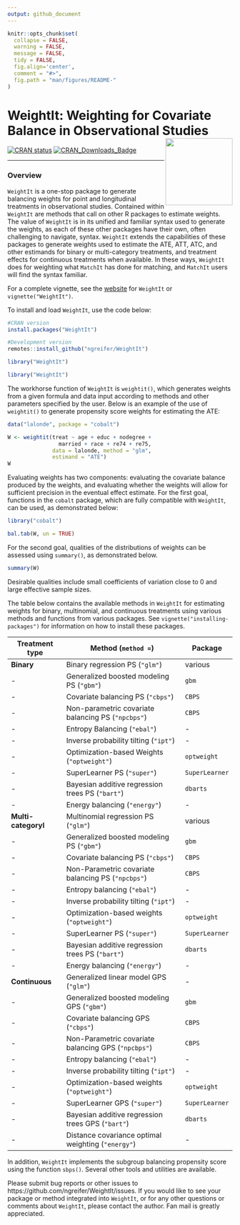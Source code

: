 ```yaml
---
output: github_document
---
```


<!-- README.md is generated from README.Rmd. Please edit that file -->

```r
knitr::opts_chunk$set(
  collapse = FALSE,
  warning = FALSE,
  message = FALSE,
  tidy = FALSE,
  fig.align='center',
  comment = "#>",
  fig.path = "man/figures/README-"
)
```
# WeightIt: Weighting for Covariate Balance in Observational Studies <img src="man/figures/logo.png" align="right" width="150"/>

<!-- badges: start -->
[![CRAN status](https://www.r-pkg.org/badges/version/WeightIt?color=00622B)](https://CRAN.R-project.org/package=WeightIt)
[![CRAN_Downloads_Badge](https://cranlogs.r-pkg.org/badges/WeightIt?color=00622B)](https://cran.r-project.org/package=WeightIt)
<!-- badges: end -->

------
### Overview

`WeightIt` is a one-stop package to generate balancing weights for point and longitudinal treatments in observational studies. Contained within `WeightIt` are methods that call on other R packages to estimate weights. The value of `WeightIt` is in its unified and familiar syntax used to generate the weights, as each of these other packages have their own, often challenging to navigate, syntax. `WeightIt` extends the capabilities of these packages to generate weights used to estimate the ATE, ATT, ATC, and other estimands for binary or multi-category treatments, and treatment effects for continuous treatments when available. In these ways, `WeightIt` does for weighting what `MatchIt` has done for matching, and `MatchIt` users will find the syntax familiar.

For a complete vignette, see the [website](https://ngreifer.github.io/WeightIt/articles/WeightIt.html) for `WeightIt` or `vignette("WeightIt")`.

To install and load `WeightIt`, use the code below:

```r
#CRAN version
install.packages("WeightIt")

#Development version
remotes::install_github("ngreifer/WeightIt")

library("WeightIt")
```
```r
library("WeightIt")
```

The workhorse function of `WeightIt` is `weightit()`, which generates weights from a given formula and data input according to methods and other parameters specified by the user. Below is an example of the use of `weightit()` to generate propensity score weights for estimating the ATE:

```r
data("lalonde", package = "cobalt")

W <- weightit(treat ~ age + educ + nodegree + 
                married + race + re74 + re75, 
              data = lalonde, method = "glm", 
              estimand = "ATE")
W
```

Evaluating weights has two components: evaluating the covariate balance produced by the weights, and evaluating whether the weights will allow for sufficient precision in the eventual effect estimate. For the first goal, functions in the `cobalt` package, which are fully compatible with `WeightIt`, can be used, as demonstrated below:

```r
library("cobalt")

bal.tab(W, un = TRUE)
```

For the second goal, qualities of the distributions of weights can be assessed using `summary()`, as demonstrated below.

```r
summary(W)
```

Desirable qualities include small coefficients of variation close to 0 and large effective sample sizes.

The table below contains the available methods in `WeightIt` for estimating weights for binary, multinomial, and continuous treatments using various methods and functions from various packages. See `vignette("installing-packages")` for information on how to install these packages.
 
 Treatment type | Method (`method = `) | Package
 -------------- | -------------------- | --------
 **Binary** | Binary regression PS (`"glm"`) | various 
 - | Generalized boosted modeling PS (`"gbm"`) | `gbm`
 - | Covariate balancing PS (`"cbps"`) | `CBPS`
 - | Non-parametric covariate balancing PS (`"npcbps"`) | `CBPS`
 - | Entropy Balancing (`"ebal"`) | -
 - | Inverse probability tilting (`"ipt"`) | -
 - | Optimization-based Weights (`"optweight"`) | `optweight`
 - | SuperLearner PS (`"super"`) | `SuperLearner`
 - | Bayesian additive regression trees PS (`"bart"`) | `dbarts`
 - | Energy balancing (`"energy"`) | -
 **Multi-categoryl** | Multinomial regression PS (`"glm"`) | various
 - | Generalized boosted modeling PS (`"gbm"`) | `gbm`
 - | Covariate balancing PS (`"cbps"`) | `CBPS`
 - | Non-Parametric covariate balancing PS (`"npcbps"`) | `CBPS`
 - | Entropy balancing (`"ebal"`) | -
 - | Inverse probability tilting (`"ipt"`) | -
 - | Optimization-based weights (`"optweight"`) | `optweight`
 - | SuperLearner PS (`"super"`) | `SuperLearner`
 - | Bayesian additive regression trees PS (`"bart"`) | `dbarts`
 - | Energy balancing (`"energy"`) | -
 **Continuous** | Generalized linear model GPS (`"glm"`) | -
 - | Generalized boosted modeling GPS (`"gbm"`) | `gbm`
 - | Covariate balancing GPS (`"cbps"`) | `CBPS`
 - | Non-Parametric covariate balancing GPS (`"npcbps"`) | `CBPS`
 - | Entropy balancing (`"ebal"`) | -
 - | Inverse probability tilting (`"ipt"`) | -
 - | Optimization-based weights (`"optweight"`) | `optweight`
 - | SuperLearner GPS (`"super"`) | `SuperLearner`
 - | Bayesian additive regression trees GPS (`"bart"`) | `dbarts`
 - | Distance covariance optimal weighting (`"energy"`) | -
 
In addition, `WeightIt` implements the subgroup balancing propensity score using the function `sbps()`. Several other tools and utilities are available.

Please submit bug reports or other issues to https://github.com/ngreifer/WeightIt/issues. If you would like to see your package or method integrated into `WeightIt`, or for any other questions or comments about `WeightIt`, please contact the author. Fan mail is greatly appreciated.